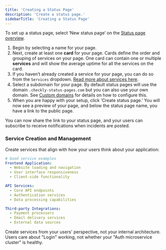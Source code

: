 ```yaml
---
title: 'Creating a Status Page'
description: 'Create a status page.'
sidebarTitle: 'Creating a Status Page'
---
```


To set up a status page, select ‘New status page’ on the [Status page overview](https://app.checklyhq.com/status-pages).

1. Begin by selecting a name for your page.
2. Next, create at least one **card** for your page. Cards define the order and grouping of services on your page. One card can contain one or multiple **services** and will show the average uptime for all the services on the card.
3. If you haven’t already created a service for your page, you can do so from the `Services` dropdown. [Read more about services here](/docs/status-pages/#services).
4. Select a subdomain for your page. By default status pages will use the domain `.checkly-status-pages.com` but you can also use your own domain. See [Custom domains](/docs/status-pages/#custom-domains) for details on how to configure this.
5. When you are happy with your setup, click ‘Create status page.’ You will now see a preview of your page, and below the status page name, you have a link to the public page.

You can now share the link to your status page, and your users can subscribe to receive notifications when incidents are posted.

### Service Creation and Management

Create services that align with how your users think about your application:

```yaml
# Good service examples
Frontend Application:
  - Website loading and navigation
  - User interface responsiveness
  - Client-side functionality

API Services:
  - Core API endpoints
  - Authentication services
  - Data processing capabilities

Third-party Integrations:
  - Payment processors
  - Email delivery services
  - External data sources
```

<Tip>
Create services from your users' perspective, not your internal architecture. Users care about "Login" working, not whether your "Auth microservice cluster" is healthy.
</Tip>
